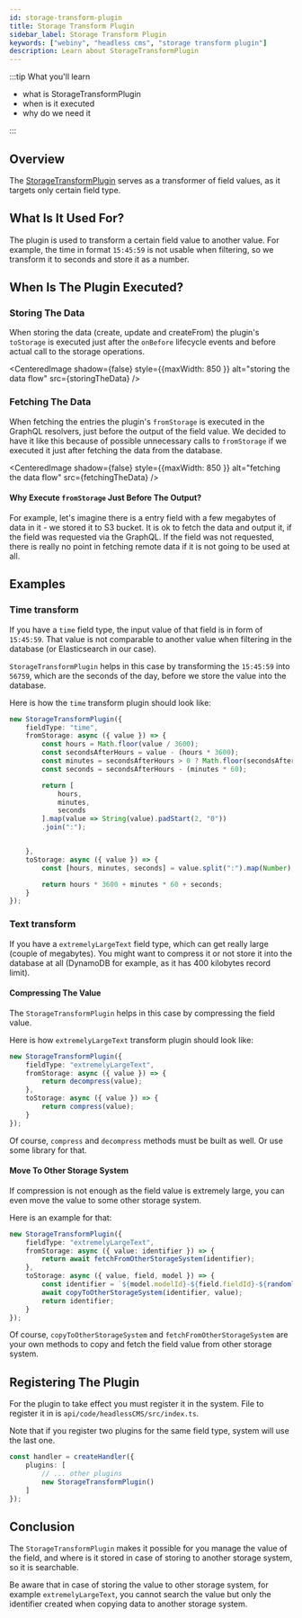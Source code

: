 ```yaml
---
id: storage-transform-plugin
title: Storage Transform Plugin
sidebar_label: Storage Transform Plugin
keywords: ["webiny", "headless cms", "storage transform plugin"]
description: Learn about StorageTransformPlugin
---
```



:::tip What you'll learn

- what is StorageTransformPlugin
- when is it executed
- why do we need it

:::


## Overview

The [StorageTransformPlugin](https://github.com/webiny/webiny-js/blob/next/packages/api-headless-cms/src/content/plugins/storage/StorageTransformPlugin.ts) serves as a transformer of field values, as it targets only certain field type.

## What Is It Used For?

The plugin is used to transform a certain field value to another value.
For example, the time in format `15:45:59` is not usable when filtering, so we transform it to seconds and store it as a number.

## When Is The Plugin Executed?

### Storing The Data
When storing the data (create, update and createFrom) the plugin's `toStorage` is executed just after the `onBefore` lifecycle events and before actual call to the storage operations.

<CenteredImage
	shadow={false}
	style={{maxWidth: 850 }}
	alt="storing the data flow"
	src={storingTheData}
/>

### Fetching The Data
When fetching the entries the plugin's `fromStorage` is executed in the GraphQL resolvers, just before the output of the field value. We decided to have it like this because of possible unnecessary calls to `fromStorage` if we executed it just after fetching the data from the database.

<CenteredImage
	shadow={false}
	style={{maxWidth: 850 }}
	alt="fetching the data flow"
	src={fetchingTheData}
/>


#### Why Execute `fromStorage` Just Before The Output?
For example, let's imagine there is a entry field with a few megabytes of data in it - we stored it to S3 bucket.
It is ok to fetch the data and output it, if the field was requested via the GraphQL.
If the field was not requested, there is really no point in fetching remote data if it is not going to be used at all.


## Examples

### Time transform

If you have a `time` field type, the input value of that field is in form of `15:45:59`. That value is not comparable to another value when filtering in the database (or Elasticsearch in our case).

`StorageTransformPlugin` helps in this case by transforming the `15:45:59` into `56759`, which are the seconds of the day, before we store the value into the database.

Here is how the `time` transform plugin should look like:

```typescript
new StorageTransformPlugin({
    fieldType: "time",
    fromStorage: async ({ value }) => {
        const hours = Math.floor(value / 3600);
        const secondsAfterHours = value - (hours * 3600);
        const minutes = secondsAfterHours > 0 ? Math.floor(secondsAfterHours / 60) : 0;
        const seconds = secondsAfterHours - (minutes * 60);

        return [
            hours,
			minutes,
			seconds
        ].map(value => String(value).padStart(2, "0"))
		.join(":");


    },
    toStorage: async ({ value }) => {
        const [hours, minutes, seconds] = value.split(":").map(Number);

        return hours * 3600 + minutes * 60 + seconds;
    }
});
```

### Text transform

If you have a `extremelyLargeText` field type, which can get really large (couple of megabytes). You might want to compress it or not store it into the database at all (DynamoDB for example, as it has 400 kilobytes record limit).

#### Compressing The Value
The `StorageTransformPlugin` helps in this case by compressing the field value.

Here is how `extremelyLargeText` transform plugin should look like:

```typescript
new StorageTransformPlugin({
    fieldType: "extremelyLargeText",
    fromStorage: async ({ value }) => {
        return decompress(value);
    },
    toStorage: async ({ value }) => {
        return compress(value);
    }
});
```

Of course, `compress` and `decompress` methods must be built as well. Or use some library for that.

#### Move To Other Storage System
If compression is not enough as the field value is extremely large, you can even move the value to some other storage system.

Here is an example for that:

```typescript
new StorageTransformPlugin({
    fieldType: "extremelyLargeText",
    fromStorage: async ({ value: identifier }) => {
        return await fetchFromOtherStorageSystem(identifier);
    },
    toStorage: async ({ value, field, model }) => {
        const identifier = `${model.modelId}-${field.fieldId}-${randomlyGeneratedString()}`
        await copyToOtherStorageSystem(identifier, value);
        return identifier;
    }
});
```

Of course, `copyToOtherStorageSystem` and `fetchFromOtherStorageSystem` are your own methods to copy and fetch the field value from other storage system.

## Registering The Plugin

For the plugin to take effect you must register it in the system. File to register it in is `api/code/headlessCMS/src/index.ts`.

Note that if you register two plugins for the same field type, system will use the last one.

```typescript title="api/code/headlessCMS/src/index.ts"
const handler = createHandler({
	plugins: [
        // ... other plugins
        new StorageTransformPlugin()
	]
});
```

## Conclusion

The `StorageTransformPlugin` makes it possible for you manage the value of the field, and where is it stored in case of storing to another storage system, so it is searchable.

Be aware that in case of storing the value to other storage system, for example `extremelyLargeText`, you cannot search the value but only the identifier created when copying data to another storage system.
